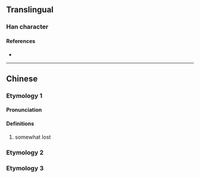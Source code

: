 {{character info/new}}
==Translingual==

===Han character===
{{Han char|rn=75|rad=木|as=04|sn=8|four=41931|canj=DMMI|ids=⿰木云}}

====References====
* {{Han ref|kx=0517.011|dkj=14565|hdz=21164.040|uh=679F|ud=26527|bh=CCE0|bd=52448}}

----

==Chinese==
{{zh-forms}}
===Etymology 1===
====Pronunciation====
{{zh-pron
|m=yùn
|c=taan4
|mc=
|oc=
|ma=
|cat=a
}}

====Definitions====
{{zh-hanzi}}

# somewhat lost
===Etymology 2===
{{zh-see|橒}}
===Etymology 3===
{{zh-see|檀|ss}}